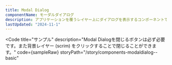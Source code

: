 ```yaml
---
title: Modal Dialog
componentName: モーダルダイアログ
description: アプリケーションを覆うレイヤー上にダイアログを表示するコンポーネントです。Modal Dialogが表示されている間は、ユーザーはその他の操作ができなくなることに注意が必要です。
lastUpdated: "2024-11-1"
---
```



<Code
  title="サンプル"
  description="Modal Dialogを閉じるボタンは必ず必要です。また背景レイヤー (scrim) をクリックすることで閉じることができます。"
  code={sampleRaw}
  storyPath="/story/components-modaldialog--basic"
>
  <Sample client:load />
</Code>
